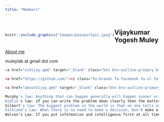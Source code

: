 ```yaml
---
title: "Members"
---
```


#  

::: {style="float:left;position: relative; top: 0px;"}
```r
knitr::include_graphics("images/passportpic.jpeg")
```
:::


## Vijaykumar Yogesh Muley

<a href="aboutVijay.qmd" target="_blank" class="btn btn-outline-primary btn-sm" role="button">About me</a> 

<i class="bi bi-envelope"></i> muleylab at gmail dot com

```r
<a href="cvVijay.qmd" target="_blank" class="btn btn-outline-primary btn-sm" role="button">Curriculum vitae</a>

<a href="https://github.com/"><i class="fa-brands fa-facebook fa-xl fa-spin" style="color: #1877f2;"></i></a>

<a href="aboutVijay.qmd" target="_blank" class="btn btn-outline-primary btn-sm" role="button">About me</a> <a href="bsVijay.qmd" target="_blank" class="btn btn-outline-primary btn-sm" role="button">Biographical sketch</a> <a href="cvVijay.qmd" target="_blank" class="btn btn-outline-primary btn-sm" role="button">Curriculum vitae</a>
```

```r
Murphy's law: Anything that can happen generally will happen sooner or later - The more you fear something, the more it will happen
Kidlin's law: if you can write the problem down clearly then the matter is half solved
Gilbert's law: The biggest problem in the world is that no one tells you how to do it - You just got to follow your process
Falkland’s Law: When there is no need to make a decision, Don't make a decision - Save that brain space for something more important.
Walson’s Law: If you put information and intelligence first at all times then the money keeps coming in  
```

